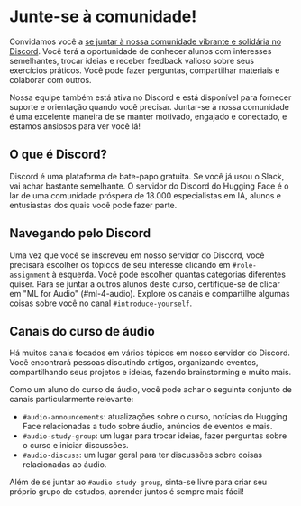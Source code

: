 # Junte-se à comunidade!

Convidamos você a [se juntar à nossa comunidade vibrante e solidária no Discord](http://hf.co/join/discord). Você terá a oportunidade de conhecer
alunos com interesses semelhantes, trocar ideias e receber feedback valioso sobre seus exercícios práticos. Você pode fazer perguntas,
compartilhar materiais e colaborar com outros.

Nossa equipe também está ativa no Discord e está disponível para fornecer suporte e orientação quando você precisar.
Juntar-se à nossa comunidade é uma excelente maneira de se manter motivado, engajado e conectado, e estamos ansiosos para
ver você lá!

## O que é Discord?

Discord é uma plataforma de bate-papo gratuita. Se você já usou o Slack, vai achar bastante semelhante. O servidor do Discord do Hugging Face
é o lar de uma comunidade próspera de 18.000 especialistas em IA, alunos e entusiastas dos quais você pode fazer parte.

## Navegando pelo Discord

Uma vez que você se inscreveu em nosso servidor do Discord, você precisará escolher os tópicos de seu interesse clicando em `#role-assignment`
à esquerda. Você pode escolher quantas categorias diferentes quiser. Para se juntar a outros alunos deste curso, certifique-se de
clicar em "ML for Audio" (#ml-4-audio).
Explore os canais e compartilhe algumas coisas sobre você no canal `#introduce-yourself`.

## Canais do curso de áudio

Há muitos canais focados em vários tópicos em nosso servidor do Discord. Você encontrará pessoas discutindo artigos, organizando
eventos, compartilhando seus projetos e ideias, fazendo brainstorming e muito mais.

Como um aluno do curso de áudio, você pode achar o seguinte conjunto de canais particularmente relevante:

* `#audio-announcements`: atualizações sobre o curso, notícias do Hugging Face relacionadas a tudo sobre áudio, anúncios de eventos e mais.
* `#audio-study-group`: um lugar para trocar ideias, fazer perguntas sobre o curso e iniciar discussões.
* `#audio-discuss`: um lugar geral para ter discussões sobre coisas relacionadas ao áudio.

Além de se juntar ao `#audio-study-group`, sinta-se livre para criar seu próprio grupo de estudos, aprender juntos é sempre mais fácil!
